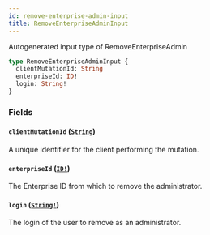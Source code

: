 ```yaml
---
id: remove-enterprise-admin-input
title: RemoveEnterpriseAdminInput
---
```


Autogenerated input type of RemoveEnterpriseAdmin

```graphql
type RemoveEnterpriseAdminInput {
  clientMutationId: String
  enterpriseId: ID!
  login: String!
}
```

### Fields

#### `clientMutationId` ([`String`](/docs/api/scalars/string))

A unique identifier for the client performing the mutation.

#### `enterpriseId` ([`ID!`](/docs/api/scalars/id))

The Enterprise ID from which to remove the administrator.

#### `login` ([`String!`](/docs/api/scalars/string))

The login of the user to remove as an administrator.
